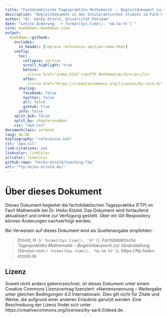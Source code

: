```yaml
---
title: "Fachdidaktische Tagespraktika Mathematik -- Begleitdokument zur Veranstaltung"
description: "Begleitdokument zu den Schulpraktischen Studien im Fach Mathematik an der Universität Potsdam bei Dr. Heiko Etzold"
author: "Dr. Heiko Etzold, Universität Potsdam"
date: "Letzte Änderung: `r format(Sys.time(), '%d.%m.%Y')`"
site: bookdown::bookdown_site
output:
  bookdown::gitbook:
    includes:
      in_header: [replace-references-section-name.html]
    config:
      toc:
        collapse: section 
        scroll_highlight: true
        before: 
          <li><a href="index.html"><b>FTP Mathematik</b></a></li>
        after:
          <li><a href="https://creativecommons.org/licenses/by-sa/4.0/" style="display:inline;"><img style="vertical-align:middle;" src="pictures/by-sa.png" height="20px"/></a>Heiko Etzold, 2024</li>
      sharing:
        facebook: false
        twitter: false
        all: false
        github: true
      info: false
    split_bib: false
    split_by: chapter+number
    css: "own.css"
documentclass: scrbook
lang: de-DE
bibliography: "references.bib"
csl: "apa.csl"
link-citations: yes
linkcolor: linkColor
urlcolor: linkColor
github-repo: "heiko-etzold/teaching-ftp"
url: "ftp.heiko-etzold.de/"
---
```


# Über dieses Dokument {-}

Dieses Dokument begleitet die fachdidaktischen Tagespraktika (FTP) im Fach Mathematik bei Dr. Heiko Etzold.
Das Dokument wird fortlaufend aktualisiert und online zur Verfügung gestellt.
Über ein Git-Respository können Änderungen nachverfolgt werden. 

Bei Verweisen auf dieses Dokument wird als Quellenangabe empfohlen: 

> Etzold, H. (`r format(Sys.time(), '%Y')`). *Fachdidaktische Tagespraktika Mathematik -- Begleitdokument zur Veranstaltung* (Version vom `r format(Sys.time(), '%d.%m.%Y')`). https://ftp.heiko-etzold.de


## Lizenz {.unnumbered .unlisted}

Soweit nicht anders gekennzeichnet, ist dieses Dokument unter einem Creative Commons Lizenzvertrag lizenziert: »Namensnennung – Weitergabe unter gleichen Bedingungen 4.0 International«.
Dies gilt nicht für Zitate und Werke, die aufgrund einer anderen Erlaubnis genutzt werden.
Eine Beschreibung der Lizenz findet sich unter https://creativecommons.org/licenses/by-sa/4.0/deed.de.

